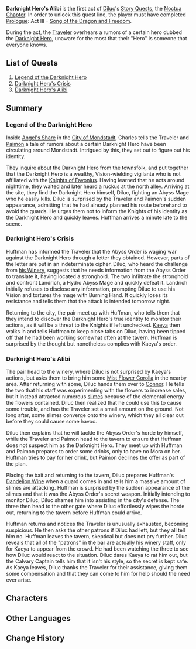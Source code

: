 {{Act Infobox
|image          = Story Card Noctua Chapter Act I.png
|type           = Story
|chapter        = Noctua Chapter
|act            = I
|character      = Diluc
|archonQuestReq = [[Prologue]]: Act III - [[Song of the Dragon and Freedom]]
}}
'''Darknight Hero's Alibi''' is the first act of [[Diluc]]'s [[Story Quests]], the [[Noctua Chapter]]. In order to unlock this quest line, the player must have completed [[Prologue]]: Act III - [[Song of the Dragon and Freedom]].

During the act, the [[Traveler]] overhears a rumors of a certain hero dubbed the [[Darknight Hero]], unaware for the most that their "Hero" is someone that everyone knows.
==List of Quests==
#[[Legend of the Darknight Hero]]
#[[Darknight Hero's Crisis]]
#[[Darknight Hero's Alibi (Quest)|Darknight Hero's Alibi]]

==Summary==
===Legend of the Darknight Hero===
Inside [[Angel's Share]] in the [[City of Mondstadt]], Charles tells the Traveler and [[Paimon]] a tale of rumors about a certain Darknight Hero have been circulating around Mondstadt. Intrigued by this, they set out to figure out his identity.

They inquire about the Darknight Hero from the townsfolk, and put together that the Darknight Hero is a wealthy, Vision-wielding vigilante who is not affiliated with the [[Knights of Favonius]]. Having learned that he acts around nighttime, they waited and later heard a ruckus at the north alley. Arriving at the site, they find the Darknight Hero himself, Diluc, fighting an Abyss Mage who he easily kills. Diluc is surprised by the Traveler and Paimon's sudden appearance, admitting that he had already planned his route beforehand to avoid the guards. He urges them not to inform the Knights of his identity as the Darknight Hero and quickly leaves. Huffman arrives a minute late to the scene.

===Darknight Hero's Crisis===
Huffman has informed the Traveler that the Abyss Order is waging war against the Darknight Hero through a letter they obtained. However, parts of the letter are put in an indeterminate cipher. Diluc, who heard the challenge from [[Dawn Winery|his Winery]], suggests that he needs information from the Abyss Order to translate it, having located a stronghold. The two infiltrate the stronghold and confront Landrich, a Hydro Abyss Mage and quickly defeat it. Landrich initially refuses to disclose any information, prompting Diluc to use his Vision and tortures the mage with Burning Hand. It quickly loses its resistance and tells them that the attack is intended tomorrow night.

Returning to the city, the pair meet up with Huffman, who tells them that they intend to discover the Darknight Hero's true identity to monitor their actions, as it will be a threat to the Knights if left unchecked. [[Kaeya]] then walks in and tells Huffman to keep close tabs on Diluc, having been tipped off that he had been working somewhat often at the tavern. Huffman is surprised by the thought but nonetheless complies with Kaeya's order.

===Darknight Hero's Alibi===
The pair head to the winery, where Diluc is not surprised by Kaeya's actions, but asks them to bring him some [[Mist Flower Corolla]] in the nearby area. After returning with some, Diluc hands them over to [[Connor]]. He tells the two that his staff was experimenting with the flowers to increase sales, but it instead attracted numerous [[slimes]] because of the elemental energy the flowers contained. Diluc then realized that he could use this to cause some trouble, and has the Traveler set a small amount on the ground. Not long after, some slimes converge onto the winery, which they all clear out before they could cause some havoc.

Diluc then explains that he will tackle the Abyss Order's horde by himself, while the Traveler and Paimon head to the tavern to ensure that Huffman does not suspect him as the Darknight Hero. They meet up with Huffman and Paimon prepares to order some drinks, only to have no Mora on her. Huffman tries to pay for her drink, but Paimon declines the offer as part of the plan.

Placing the bait and returning to the tavern, Diluc prepares Huffman's [[Dandelion Wine]] when a guard comes in and tells him a massive amount of slimes are attacking. Huffman is surprised by the sudden appearance of the slimes and that it was the Abyss Order's secret weapon. Initially intending to monitor Diluc, Diluc shames him into assisting in the city's defense. The three then head to the other gate where Diluc effortlessly wipes the horde out, returning to the tavern before Huffman could arrive.

Huffman returns and notices the Traveler is unusually exhausted, becoming suspicious. He then asks the other patrons if Diluc had left, but they all tell him no. Huffman leaves the tavern, skeptical but does not pry further. Diluc reveals that all of the "patrons" in the bar are actually his winery staff, only for Kaeya to appear from the crowd. He had been watching the three to see how Diluc would react to the situation. Diluc dares Kaeya to rat him out, but the Calvary Captain tells him that it isn't his style, so the secret is kept safe. As Kaeya leaves, Diluc thanks the Traveler for their assistance, giving them some compensation and that they can come to him for help should the need ever arise.

==Characters==
{{Character Appearances|Darknight Hero's Alibi|type=Story Quest}}

==Other Languages==
{{Other Languages
|en      = Darknight Hero's Alibi
|zhs     = 暗夜英雄的不在场证明
|zhs_rm  = Ànyè Yīngxióng de Bùzàichǎng Zhèngmíng
|zht     = 暗夜英雄的不在場證明
|zht_rm  = Ànyè Yīngxióng de Bùzàichǎng Zhèngmíng
|zh_tl   = Dark Night Hero's Alibi
|ja      = 闇夜の英雄のアリバイ
|ja_rm   = Yamiyo no Eiyuu no Aribai
|ja_tl   = Dark Night Hero's Alibi
|ko      = 다크 히어로의 알리바이
|ko_rm   = Dakeu Hi'eoro-ui Alliba'i
|ko_tl   = Dark Hero's Alibi
|es      = La coartada del Héroe Oscuro
|es_tl   = The Dark Hero's Alibi
|fr      = Alibi du Héros de la Nuit
|fr_tl   = Alibi of the Hero of the Night
|ru      = Алиби Полуночного героя
|ru_tl   = 
|th      = หลักฐานการไม่อยู่ของ Darknight Hero
|th_rm   = Lakthan Kan Mai Ayu Kong Darknight Hero
|th_tl   = 
|vi      = Bằng Chứng Ngoại Phạm Của Anh Hùng Bóng Đêm
|vi_tl   = 
|de      = Alibi des Helden der Nacht
|de_tl   = Alibi of the Hero of the Night
|id      = Alibi Darknight Hero
|id_tl   = Darknight Hero's Alibi
|pt      = Álibi do Herói Obscuro
|pt_tl   = Alibi of the Obscure Hero
}}

==Change History==
{{Change History|1.0}}